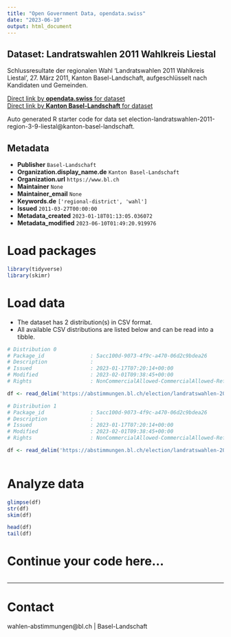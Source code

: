 ```yaml
---
title: "Open Government Data, opendata.swiss"
date: "2023-06-10"
output: html_document
---
```


## Dataset: Landratswahlen 2011 Wahlkreis Liestal

Schlussresultate der regionalen Wahl 'Landratswahlen 2011 Wahlkreis Liestal', 27. März 2011, Kanton Basel-Landschaft, aufgeschlüsselt nach Kandidaten und Gemeinden.

[Direct link by **opendata.swiss** for dataset](https://opendata.swiss/de/dataset/landratswahlen-2011-wahlkreis-liestal)<br>
[Direct link by **Kanton Basel-Landschaft** for dataset](https://abstimmungen.bl.ch/election/landratswahlen-2011-region-3-9-liestal/data)

Auto generated R starter code for data set election-landratswahlen-2011-region-3-9-liestal@kanton-basel-landschaft.

## Metadata

- **Publisher** `Basel-Landschaft`
- **Organization.display_name.de** `Kanton Basel-Landschaft`
- **Organization.url** `https://www.bl.ch`
- **Maintainer** `None`
- **Maintainer_email** `None`
- **Keywords.de** `['regional-district', 'wahl']`
- **Issued** `2011-03-27T00:00:00`
- **Metadata_created** `2023-01-18T01:13:05.036072`
- **Metadata_modified** `2023-06-10T01:49:20.919976`


# Load packages

```r

library(tidyverse)
library(skimr)

```

# Load data

-   The dataset has 2 distribution(s) in CSV format.
-   All available CSV distributions are listed below and can be read into a tibble.

```r

# Distribution 0
# Package_id               : 5acc100d-9073-4f9c-a470-06d2c9bdea26
# Description              : 
# Issued                   : 2023-01-17T07:20:14+00:00
# Modified                 : 2023-02-01T09:38:45+00:00
# Rights                   : NonCommercialAllowed-CommercialAllowed-ReferenceRequired

df <- read_delim('https://abstimmungen.bl.ch/election/landratswahlen-2011-region-3-9-liestal/data-csv')

# Distribution 1
# Package_id               : 5acc100d-9073-4f9c-a470-06d2c9bdea26
# Description              : 
# Issued                   : 2023-01-17T07:20:14+00:00
# Modified                 : 2023-02-01T09:38:45+00:00
# Rights                   : NonCommercialAllowed-CommercialAllowed-ReferenceRequired

df <- read_delim('https://abstimmungen.bl.ch/election/landratswahlen-2011-region-3-9-liestal/data-parties-csv')



```

# Analyze data

```r

glimpse(df)
str(df)
skim(df)

head(df)
tail(df)

```

# Continue your code here...

```r

```

------------------------------------------------------------------------

# Contact

wahlen-abstimmungen@bl.ch | Basel-Landschaft
